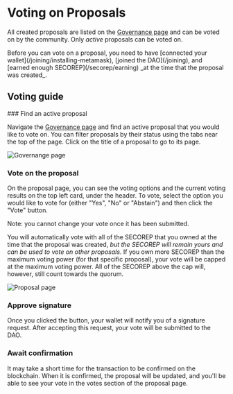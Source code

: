 
# Voting on Proposals

All created proposals are listed on the [Governance page](https://dao.secureseco.org/governance) and can be voted on by the community. Only _active_ proposals can be voted on.

<Callout type="warning" emoji="⚠">
  Before you can vote on a proposal, you need to have [connected your
  wallet](/joining/installing-metamask), [joined the DAO](/joining), and [earned
  enough SECOREP](/secorep/earning) _at the time that the proposal was created_.
</Callout>

## Voting guide

<Steps>
### Find an active proposal

Navigate the [Governance page](https://dao.secureseco.org/governance) and find an active proposal that you would like to vote on. You can filter proposals by their status using the tabs near the top of the page. Click on the title of a proposal to go to its page.

![Governange page](/img/governance-page.png)

### Vote on the proposal

On the proposal page, you can see the voting options and the current voting results on the top left card, under the header. To vote, select the option you would like to vote for (either "Yes", "No" or "Abstain") and then click the "Vote" button.

<Callout type="warning" emoji="⚠">
  Note: you cannot change your vote once it has been submitted.
</Callout>

You will automatically vote with all of the SECOREP that you owned at the time that the proposal was created, _but the SECOREP will remain yours and can be used to vote on other proposals_. If you own more SECOREP than the maximum voting power (for that specific proposal), your vote will be capped at the maximum voting power. All of the SECOREP above the cap will, however, still count towards the quorum.

![Proposal page](/img/proposal-page.png)

### Approve signature

Once you clicked the button, your wallet will notify you of a signature request. After accepting this request, your vote will be submitted to the DAO.

### Await confirmation

It may take a short time for the transaction to be confirmed on the blockchain. When it is confirmed, the proposal will be updated, and you'll be able to see your vote in the votes section of the proposal page.

</Steps>
